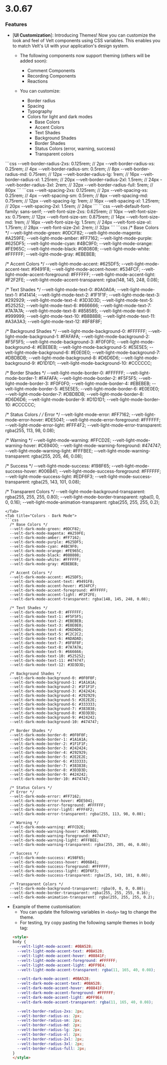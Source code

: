 # 3.0.67

### Features
- [**UI Customization**]: Introducing Themes! Now you can customize the look and feel of Velt components using CSS variables. This enables you to match Velt's UI with your application's design system.

  - The following components now support theming (others will be added soon):
    - Comment Components
    - Recording Components
    - Reactions

  - You can customize:
    - Border radius
    - Spacing
    - Typography
    - Colors for light and dark modes
      - Base Colors
      - Accent Colors
      - Text Shades
      - Background Shades
      - Border Shades
      - Status Colors (error, warning, success)
      - Transparent colors

<Tabs>
<Tab title="Border Radius">
```css
--velt-border-radius-2xs: 0.125rem; // 2px
--velt-border-radius-xs: 0.25rem; // 4px
--velt-border-radius-sm: 0.5rem; // 8px
--velt-border-radius-md: 0.75rem; // 12px
--velt-border-radius-lg: 1rem; // 16px
--velt-border-radius-xl: 1.25rem; // 20px
--velt-border-radius-2xl: 1.5rem; // 24px
--velt-border-radius-3xl: 2rem; // 32px
--velt-border-radius-full: 5rem; // 80px
```
</Tab>
<Tab title="Spacing">
```css
  --velt-spacing-2xs: 0.125rem; // 2px
  --velt-spacing-xs: 0.25rem; // 4px
  --velt-spacing-sm: 0.5rem; // 8px
  --velt-spacing-md: 0.75rem; // 12px
  --velt-spacing-lg: 1rem; // 16px
  --velt-spacing-xl: 1.25rem; // 20px
  --velt-spacing-2xl: 1.5rem; // 24px
```
</Tab>
<Tab title="Typography">
```css
  --velt-default-font-family: sans-serif;
  --velt-font-size-2xs: 0.625rem; // 10px
  --velt-font-size-xs: 0.75rem; // 12px
  --velt-font-size-sm: 0.875rem; // 14px
  --velt-font-size-md: 1rem; // 16px
  --velt-font-size-lg: 1.5rem; // 24px
  --velt-font-size-xl: 1.75rem; // 28px
  --velt-font-size-2xl: 2rem; // 32px
```
</Tab>
<Tab title="Colors - Light Mode">
```css
  /* Base Colors */
  --velt-light-mode-green: #0DCF82;
  --velt-light-mode-magenta: #A259FE;
  --velt-light-mode-amber: #FF7162;
  --velt-light-mode-purple: #625DF5;
  --velt-light-mode-cyan: #4BC9F0;
  --velt-light-mode-orange: #FE965C;
  --velt-light-mode-black: #080808;
  --velt-light-mode-white: #FFFFFF;
  --velt-light-mode-gray: #EBEBEB;

  /* Accent Colors */
  --velt-light-mode-accent: #625DF5;
  --velt-light-mode-accent-text: #9491F8;
  --velt-light-mode-accent-hover: #534FCF;
  --velt-light-mode-accent-foreground: #FFFFFF;
  --velt-light-mode-accent-light: #F2F2FE;
  --velt-light-mode-accent-transparent: rgba(148, 145, 248, 0.08);

  /* Text Shades */
  --velt-light-mode-text-0: #0A0A0A;
  --velt-light-mode-text-1: #141414;
  --velt-light-mode-text-2: #1F1F1F;
  --velt-light-mode-text-3: #292929;
  --velt-light-mode-text-4: #3D3D3D;
  --velt-light-mode-text-5: #525252;
  --velt-light-mode-text-6: #666666;
  --velt-light-mode-text-7: #7A7A7A;
  --velt-light-mode-text-8: #858585;
  --velt-light-mode-text-9: #999999;
  --velt-light-mode-text-10: #B8B8B8;
  --velt-light-mode-text-11: #A3A3A3;
  --velt-light-mode-text-12: #8F8F8F;

  /* Background Shades */
  --velt-light-mode-background-0: #FFFFFF;
  --velt-light-mode-background-1: #FAFAFA;
  --velt-light-mode-background-2: #F5F5F5;
  --velt-light-mode-background-3: #F0F0F0;
  --velt-light-mode-background-4: #EBEBEB;
  --velt-light-mode-background-5: #E5E5E5;
  --velt-light-mode-background-6: #E0E0E0;
  --velt-light-mode-background-7: #DBDBDB;
  --velt-light-mode-background-8: #D6D6D6;
  --velt-light-mode-background-9: #D1D1D1;
  --velt-light-mode-background-10: #CCCCCC;

  /* Border Shades */
  --velt-light-mode-border-0: #FFFFFF;
  --velt-light-mode-border-1: #FAFAFA;
  --velt-light-mode-border-2: #F5F5F5;
  --velt-light-mode-border-3: #F0F0F0;
  --velt-light-mode-border-4: #EBEBEB;
  --velt-light-mode-border-5: #E5E5E5;
  --velt-light-mode-border-6: #E0E0E0;
  --velt-light-mode-border-7: #DBDBDB;
  --velt-light-mode-border-8: #D6D6D6;
  --velt-light-mode-border-9: #D1D1D1;
  --velt-light-mode-border-10: #CCCCCC;

  /* Status Colors */
  /* Error */
  --velt-light-mode-error: #FF7162;
  --velt-light-mode-error-hover: #DE5041;
  --velt-light-mode-error-foreground: #FFFFFF;
  --velt-light-mode-error-light: #FFF4F2;
  --velt-light-mode-error-transparent: rgba(255, 113, 98, 0.08);

  /* Warning */
  --velt-light-mode-warning: #FFCD2E;
  --velt-light-mode-warning-hover: #C69400;
  --velt-light-mode-warning-foreground: #474747;
  --velt-light-mode-warning-light: #FFFBEE;
  --velt-light-mode-warning-transparent: rgba(255, 205, 46, 0.08);

  /* Success */
  --velt-light-mode-success: #198F65;
  --velt-light-mode-success-hover: #006B41;
  --velt-light-mode-success-foreground: #FFFFFF;
  --velt-light-mode-success-light: #EDF6F3;
  --velt-light-mode-success-transparent: rgba(25, 143, 101, 0.08);

  /* Transparent Colors */
  --velt-light-mode-background-transparent: rgba(255, 255, 255, 0.80);
  --velt-light-mode-border-transparent: rgba(0, 0, 0, 0.16);
  --velt-light-mode-animation-transparent: rgba(255, 255, 255, 0.2);
```
</Tab>
<Tab title="Colors - Dark Mode">
```css
  /* Base Colors */
  --velt-dark-mode-green: #0DCF82;
  --velt-dark-mode-magenta: #A259FE;
  --velt-dark-mode-amber: #FF7162;
  --velt-dark-mode-purple: #625DF5;
  --velt-dark-mode-cyan: #4BC9F0;
  --velt-dark-mode-orange: #FE965C;
  --velt-dark-mode-black: #080808;
  --velt-dark-mode-white: #FFFFFF;
  --velt-dark-mode-gray: #EBEBEB;

  /* Accent Colors */
  --velt-dark-mode-accent: #625DF5;
  --velt-dark-mode-accent-text: #9491F8;
  --velt-dark-mode-accent-hover: #534FCF;
  --velt-dark-mode-accent-foreground: #FFFFFF;
  --velt-dark-mode-accent-light: #F2F2FE;
  --velt-dark-mode-accent-transparent: rgba(148, 145, 248, 0.08);

  /* Text Shades */
  --velt-dark-mode-text-0: #FFFFFF;
  --velt-dark-mode-text-1: #F5F5F5;
  --velt-dark-mode-text-2: #EBEBEB;
  --velt-dark-mode-text-3: #E0E0E0;
  --velt-dark-mode-text-4: #D6D6D6;
  --velt-dark-mode-text-5: #C2C2C2;
  --velt-dark-mode-text-6: #ADADAD;
  --velt-dark-mode-text-7: #8F8F8F;
  --velt-dark-mode-text-8: #7A7A7A;
  --velt-dark-mode-text-9: #666666;
  --velt-dark-mode-text-10: #525252;
  --velt-dark-mode-text-11: #474747;
  --velt-dark-mode-text-12: #3D3D3D;

  /* Background Shades */
  --velt-dark-mode-background-0: #0F0F0F;
  --velt-dark-mode-background-1: #1A1A1A;
  --velt-dark-mode-background-2: #1F1F1F;
  --velt-dark-mode-background-3: #242424;
  --velt-dark-mode-background-4: #292929;
  --velt-dark-mode-background-5: #2E2E2E;
  --velt-dark-mode-background-6: #333333;
  --velt-dark-mode-background-7: #383838;
  --velt-dark-mode-background-8: #3D3D3D;
  --velt-dark-mode-background-9: #424242;
  --velt-dark-mode-background-10: #474747;

  /* Border Shades */
  --velt-dark-mode-border-0: #0F0F0F;
  --velt-dark-mode-border-1: #1A1A1A;
  --velt-dark-mode-border-2: #1F1F1F;
  --velt-dark-mode-border-3: #242424;
  --velt-dark-mode-border-4: #292929;
  --velt-dark-mode-border-5: #2E2E2E;
  --velt-dark-mode-border-6: #333333;
  --velt-dark-mode-border-7: #383838;
  --velt-dark-mode-border-8: #3D3D3D;
  --velt-dark-mode-border-9: #424242;
  --velt-dark-mode-border-10: #474747;

  /* Status Colors */
  /* Error */
  --velt-dark-mode-error: #FF7162;
  --velt-dark-mode-error-hover: #DE5041;
  --velt-dark-mode-error-foreground: #FFFFFF;
  --velt-dark-mode-error-light: #FFF4F2;
  --velt-dark-mode-error-transparent: rgba(255, 113, 98, 0.08);

  /* Warning */
  --velt-dark-mode-warning: #FFCD2E;
  --velt-dark-mode-warning-hover: #C69400;
  --velt-dark-mode-warning-foreground: #474747;
  --velt-dark-mode-warning-light: #FFFBEE;
  --velt-dark-mode-warning-transparent: rgba(255, 205, 46, 0.08);

  /* Success */
  --velt-dark-mode-success: #198F65;
  --velt-dark-mode-success-hover: #006B41;
  --velt-dark-mode-success-foreground: #FFFFFF;
  --velt-dark-mode-success-light: #EDF6F3;
  --velt-dark-mode-success-transparent: rgba(25, 143, 101, 0.08);

  /* Transparent Colors */
  --velt-dark-mode-background-transparent: rgba(0, 0, 0, 0.80);
  --velt-dark-mode-border-transparent: rgba(255, 255, 255, 0.16);
  --velt-dark-mode-animation-transparent: rgba(255, 255, 255, 0.2);
```
</Tab>

</Tabs>


  - Example of theme customisation:
    - You can update the following variables in `<body>` tag to change the theme.
    - For testing, try copy pasting the following sample themes in body tag:
    ```html
    <style>
    body {
      --velt-light-mode-accent: #0BA528;
      --velt-light-mode-accent-text: #0BA528;
      --velt-light-mode-accent-hover: #08841F;
      --velt-light-mode-accent-foreground: #FFFFFF;
      --velt-light-mode-accent-light: #DFF9E4;
      --velt-light-mode-accent-transparent: rgba(11, 165, 40, 0.08);

      --velt-dark-mode-accent: #0BA528;
      --velt-dark-mode-accent-text: #0BA528;
      --velt-dark-mode-accent-hover: #08841F;
      --velt-dark-mode-accent-foreground: #FFFFFF;
      --velt-dark-mode-accent-light: #DFF9E4;
      --velt-dark-mode-accent-transparent: rgba(11, 165, 40, 0.08);

      --velt-border-radius-2xs: 2px;
      --velt-border-radius-xs: 2px;
      --velt-border-radius-sm: 2px;
      --velt-border-radius-md: 2px;
      --velt-border-radius-lg: 2px;
      --velt-border-radius-xl: 2px;
      --velt-border-radius-2xl: 2px;
      --velt-border-radius-3xl: 2px;
      --velt-border-radius-full: 2px;
    }
    </style>
    ```



